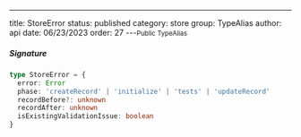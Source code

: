 ---
title: StoreError
status: published
category: store
group: TypeAlias
author: api
date: 06/23/2023
order: 27
---<Small>Public TypeAlias</Small>




##### Signature


```ts
type StoreError = {
  error: Error
  phase: 'createRecord' | 'initialize' | 'tests' | 'updateRecord'
  recordBefore?: unknown
  recordAfter: unknown
  isExistingValidationIssue: boolean
}
```

